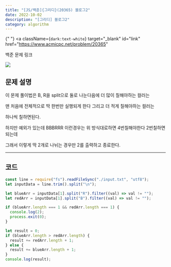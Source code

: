 ---
title: "[JS/백준]{그리디}(20365) 블로그2"
date: 2022-10-02
description: "[그리디] 블로그2"
category: algorithm
---

{" "}
<a
  className={`dark:text-white`}
  target="_blank"
  id="link"
  href="https://www.acmicpc.net/problem/20365"
>
  백준 문제 링크
</a>

<div>
  <img
    src="https://user-images.githubusercontent.com/75124028/193459379-d15827a1-b8c9-4570-8fee-ba1464e4bf8c.PNG"
    className={`max-w-full h-auto`}
  />
</div>
<h2 className={`dark:text-white`}>문제 설명</h2>

이 문제 풀이법은 B, R을 split으로 둘로 나눈다음에 더 많이 칠해야하는 컬러는

맨 처음에 전체적으로 딱 한번만 실행되게 한다 그리고 더 적게 칠해야하는 컬러는

하나씩 칠하면된다.

하지만 예외가 있는데 BBBRRR 이런경우는 위 방식대로하면 4번칠해야한다 2번칠하면 되는데

그래서 이렇게 딱 2개로 나뉘는 경우만 2를 출력하고 종료한다.

---

<h2 className={`dark:text-white`}>코드</h2>

```js showLineNumbers
const line = require("fs").readFileSync("./input.txt", "utf8");
let inputData = line.trim().split("\n");

let blueArr = inputData[1].split("R").filter((val) => val != "");
let redArr = inputData[1].split("B").filter((val) => val != "");

if (blueArr.length === 1 && redArr.length === 1) {
  console.log(2);
  process.exit(0);
}

let result = 0;
if (blueArr.length > redArr.length) {
  result += redArr.length + 1;
} else {
  result += blueArr.length + 1;
}
console.log(result);
```
